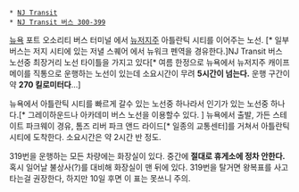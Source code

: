  * [[NJ Transit]]
 * [[NJ Transit 버스 300-399]]

[[뉴욕]] 포트 오소리티 버스 터미널 에서 [[뉴저지주]] 아틀란틱 시티를 이어주는 노선. [* 일부 버스는 저지 시티에 있는 저녈 스퀘어 에서 뉴워크 펜역을 경유한다.]NJ Transit 버스 노선중 최장거리 노선 타이틀을 가지고 있다[* 여름 한정으로 뉴욕에서 뉴저지주 캐이프 메이를 직통으로 운행하는 노선이 있는데 소요시간이 무려 '''5시간이 넘는다.''' 운행 구간이 약 '''270 킬로미터다'''...] 

뉴욕에서 아틀란틱 시티를 빠르게 갈수 있는 노선중 하나라서 인기가 있는 노선중 하나다.[* 그레이하운드나 아카데미 버스 노선을 이용할수 있다. ] 뉴욕에서 출발, 가든 스테이트 파크웨이 경유, 톰즈 리버 파크 앤드 라이드[* 일종의 교통센터]를 거쳐서 아틀란틱 시티에 도착한다. 소요시간은 약 2시간 반 정도.

319번을 운행하는 모든 차량에는 화장실이 있다. 중간에 '''절대로 휴게소에 정차 안한다.''' 혹시 일어날 불상사(?)를 대비해 화장실이 맨 뒤에 있다. 319번을 탈거면 왕복표를 사고 타는걸 권장한다, 하지만 10일 후면 이 표는 못쓰니 주의.  

 
